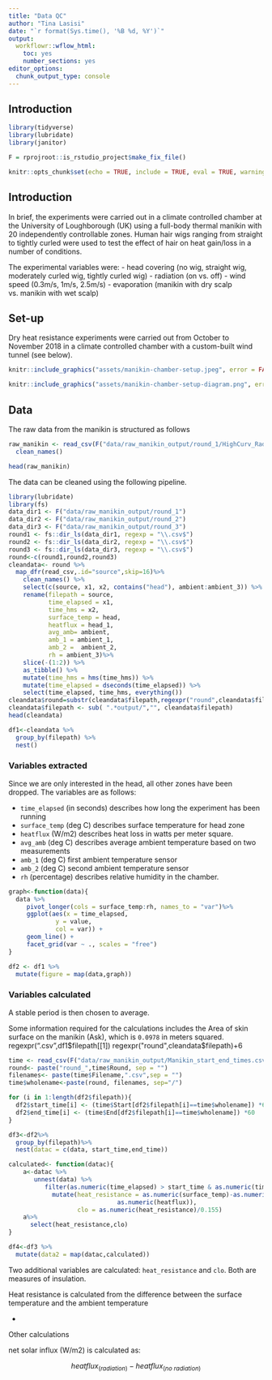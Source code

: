 ```yaml
---
title: "Data QC"
author: "Tina Lasisi"
date: "`r format(Sys.time(), '%B %d, %Y')`"
output:
  workflowr::wflow_html:
    toc: yes
    number_sections: yes
editor_options:
  chunk_output_type: console
---
```


## Introduction

```r

library(tidyverse)
library(lubridate)
library(janitor)

F = rprojroot::is_rstudio_project$make_fix_file()

knitr::opts_chunk$set(echo = TRUE, include = TRUE, eval = TRUE, warning = FALSE, message = FALSE, fig.retina = 2, fig.width = 8, fig.height = 6, out.width = "100%")
```

## Introduction

In brief, the experiments were carried out in a climate controlled chamber at the University of Loughborough (UK) using a full-body thermal manikin with 20 independently controllable zones. Human hair wigs ranging from straight to tightly curled were used to test the effect of hair on heat gain/loss in a number of conditions.

The experimental variables were:
- head covering (no wig, straight wig, moderately curled wig, tightly curled wig)
- radiation (on vs. off)
- wind speed (0.3m/s, 1m/s, 2.5m/s)
- evaporation (manikin with dry scalp vs. manikin with wet scalp)

## Set-up
Dry heat resistance experiments were carried out from October to November 2018 in a climate controlled chamber with a custom-built wind tunnel (see below).


```r
knitr::include_graphics("assets/manikin-chamber-setup.jpeg", error = FALSE)

```

```r
knitr::include_graphics("assets/manikin-chamber-setup-diagram.png", error = FALSE)

```


## Data

The raw data from the manikin is structured as follows

```r

raw_manikin <- read_csv(F("data/raw_manikin_output/round_1/HighCurv_RadOff_wind0_3 (run with new conditions).csv"), skip = 16) %>% 
  clean_names()

head(raw_manikin)

```

The data can be cleaned using the following pipeline.

```r
library(lubridate)
library(fs)
data_dir1 <- F("data/raw_manikin_output/round_1")
data_dir2 <- F("data/raw_manikin_output/round_2")
data_dir3 <- F("data/raw_manikin_output/round_3")
round1 <- fs::dir_ls(data_dir1, regexp = "\\.csv$")
round2 <- fs::dir_ls(data_dir2, regexp = "\\.csv$")
round3 <- fs::dir_ls(data_dir3, regexp = "\\.csv$")
round<-c(round1,round2,round3)
cleandata<- round %>%   
  map_dfr(read_csv,.id="source",skip=16)%>%
    clean_names() %>%
    select(c(source, x1, x2, contains("head"), ambient:ambient_3)) %>% 
    rename(filepath = source,
           time_elapsed = x1,
           time_hms = x2,
           surface_temp = head,
           heatflux = head_1,
           avg_amb= ambient,
           amb_1 = ambient_1,
           amb_2 =  ambient_2,
           rh = ambient_3)%>%
    slice(-(1:2)) %>% 
    as_tibble() %>% 
    mutate(time_hms = hms(time_hms)) %>% 
    mutate(time_elapsed = dseconds(time_elapsed)) %>% 
    select(time_elapsed, time_hms, everything())
cleandata$round=substr(cleandata$filepath,regexpr("round",cleandata$filepath),regexpr("round",cleandata$filepath)+6) 
cleandata$filepath <- sub( ".*output/","", cleandata$filepath)
head(cleandata)

df1<-cleandata %>%
  group_by(filepath) %>%
  nest()

```
### Variables extracted
Since we are only interested in the head, all other zones have been dropped. The variables are as follows:

- `time_elapsed` (in seconds) describes how long the experiment has been running
- `surface_temp` (deg C) describes surface temperature for head zone
- `heatflux` (W/m2) describes heat loss in watts per meter square.
- `avg_amb` (deg C) describes average ambient temperature based on two measurements
- `amb_1` (deg C) first ambient temperature sensor
- `amb_2` (deg C) second ambient temperature sensor
- `rh` (percentage) describes relative humidity in the chamber.


```r
graph<-function(data){
  data %>%
     pivot_longer(cols = surface_temp:rh, names_to = "var")%>% 
     ggplot(aes(x = time_elapsed, 
             y = value,
             col = var)) +
     geom_line() +
     facet_grid(var ~ ., scales = "free")
}

df2 <- df1 %>% 
  mutate(figure = map(data,graph))

```

### Variables calculated
A stable period is then chosen to average.

Some information required for the calculations includes the Area of skin surface on the manikin (Ask), which is `0.0978` in meters squared.
regexpr(".csv",df1$filepath[[1])
regexpr("round",cleandata$filepath)+6

```r
time <- read_csv(F("data/raw_manikin_output/Manikin_start_end_times.csv"))
round<- paste("round_",time$Round, sep = "")
filenames<- paste(time$Filename,".csv",sep = "")
time$wholename<-paste(round, filenames, sep="/")

for (i in 1:length(df2$filepath)){
  df2$start_time[i] <- (time$Start[df2$filepath[i]==time$wholename]) *60
  df2$end_time[i] <- (time$End[df2$filepath[i]==time$wholename]) *60
}

df3<-df2%>%
  group_by(filepath)%>%
  nest(datac = c(data, start_time,end_time))

calculated<- function(datac){
    a<-datac %>%
       unnest(data) %>%
          filter(as.numeric(time_elapsed) > start_time & as.numeric(time_elapsed) < end_time) %>% 
            mutate(heat_resistance = as.numeric(surface_temp)-as.numeric(avg_amb)/max(0.01,
                              as.numeric(heatflux)),
                   clo = as.numeric(heat_resistance)/0.155)
    a%>% 
      select(heat_resistance,clo)
}

df4<-df3 %>%
  mutate(data2 = map(datac,calculated))

```

Two additional variables are calculated: `heat_resistance` and `clo`. Both are measures of insulation. 

Heat resistance is calculated from the difference between the surface temperature and the ambient temperature

- 

Other calculations

net solar influx (W/m2) is calculated as: 

$$heatflux_{(radiation)}- heatflux_{(no \ radiation)}$$
